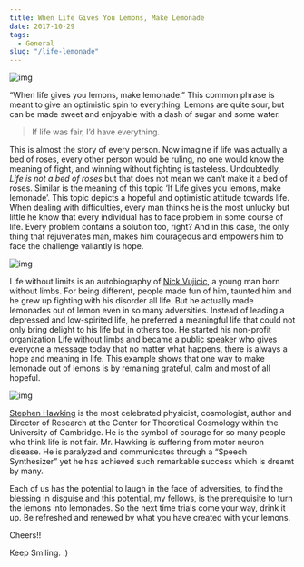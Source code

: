 ```yaml
---
title: When Life Gives You Lemons, Make Lemonade
date: 2017-10-29
tags:
  - General
slug: "/life-lemonade"
---
```


![img](images/life-lemonade0.jpg)

“When life gives you lemons, make lemonade.” This common phrase is meant to give an optimistic spin to everything. Lemons are quite sour, but can be made sweet and enjoyable with a dash of sugar and some water.

> If life was fair, I’d have everything. 

This is almost the story of every person. Now imagine if life was actually a bed of roses, every other person would be ruling, no one would know the meaning of fight, and winning without fighting is tasteless. Undoubtedly, *Life is not a bed of roses* but that does not mean we can’t make it a bed of roses. Similar is the meaning of this topic ‘If Life gives you lemons, make lemonade’. This topic depicts a hopeful and optimistic attitude towards life. When dealing with difficulties, every man thinks he is the most unlucky but little he know that every individual has to face problem in some course of life. Every problem contains a solution too, right? And in this case, the only thing that rejuvenates man, makes him courageous and empowers him to face the challenge valiantly is hope.

![img](images/life-lemonade1.jpg)

Life without limits is an autobiography of [Nick Vujicic](https://en.wikipedia.org/wiki/Nick_Vujicic), a young man born without limbs. For being different, people made fun of him, taunted him and he grew up fighting with his disorder all life. But he actually made lemonades out of lemon even in so many adversities. Instead of leading a depressed and low-spirited life, he preferred a meaningful life that could not only bring delight to his life but in others too. He started his non-profit organization [Life without limbs](https://www.lifewithoutlimbs.org/) and became a public speaker who gives everyone a message today that no matter what happens, there is always a hope and meaning in life. This example shows that one way to make lemonade out of lemons is by remaining grateful, calm and most of all hopeful.

![img](images/life-lemonade2.jpg)

[Stephen Hawking](http://www.hawking.org.uk/) is the most celebrated physicist, cosmologist, author and Director of Research at the Center for Theoretical Cosmology within the University of Cambridge. He is the symbol of courage for so many people who think life is not fair. Mr. Hawking is suffering from motor neuron disease. He is paralyzed and communicates through a “Speech Synthesizer” yet he has achieved such remarkable success which is dreamt by many.

Each of us has the potential to laugh in the face of adversities, to find the blessing in disguise and this potential, my fellows, is the prerequisite to turn the lemons into lemonades. So the next time trials come your way, drink it up. Be refreshed and renewed by what you have created with your lemons.

Cheers!!

Keep Smiling. :)
